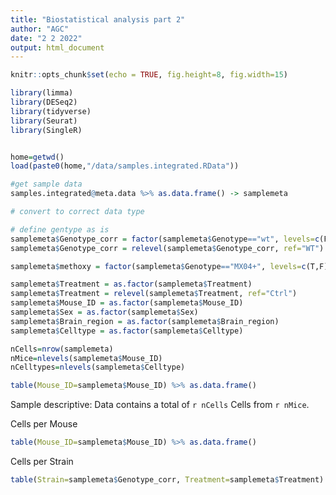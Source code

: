 ```yaml
---
title: "Biostatistical analysis part 2"
author: "AGC"
date: "2 2 2022"
output: html_document
---
```


```r
knitr::opts_chunk$set(echo = TRUE, fig.height=8, fig.width=15)

library(limma)
library(DESeq2)
library(tidyverse)
library(Seurat)
library(SingleR)


home=getwd()
load(paste0(home,"/data/samples.integrated.RData"))

```


```r

#get sample data
samples.integrated@meta.data %>% as.data.frame() -> samplemeta

# convert to correct data type 

# define gentype as is
samplemeta$Genotype_corr = factor(samplemeta$Genotype=="wt", levels=c(F,T), labels = c("APPPS1+", "WT"))
samplemeta$Genotype_corr = relevel(samplemeta$Genotype_corr, ref="WT")

samplemeta$methoxy = factor(samplemeta$Genotype=="MX04+", levels=c(T,F), labels = c("MX04+", "MX04-"))

samplemeta$Treatment = as.factor(samplemeta$Treatment)
samplemeta$Treatment = relevel(samplemeta$Treatment, ref="Ctrl")
samplemeta$Mouse_ID = as.factor(samplemeta$Mouse_ID)
samplemeta$Sex = as.factor(samplemeta$Sex)
samplemeta$Brain_region = as.factor(samplemeta$Brain_region)
samplemeta$Celltype = as.factor(samplemeta$Celltype)

nCells=nrow(samplemeta)
nMice=nlevels(samplemeta$Mouse_ID)
nCelltypes=nlevels(samplemeta$Celltype)

table(Mouse_ID=samplemeta$Mouse_ID) %>% as.data.frame()


```

Sample descriptive: 
Data  contains a total of `r nCells` Cells from `r nMice`. 

Cells per Mouse
```r
table(Mouse_ID=samplemeta$Mouse_ID) %>% as.data.frame()

```
Cells per Strain
```r
table(Strain=samplemeta$Genotype_corr, Treatment=samplemeta$Treatment) %>% as.data.frame()

```
